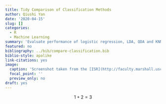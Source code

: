 ```yaml
---
title: Tidy Comparison of Classification Methods
author: Qiushi Yan
date: '2020-04-15'
slug: []
categories:
  - R
  - Machine Learning
summary: 'Evaluate performance of logistic regression, LDA, QDA and KNN in different scenarios using {tidymodels}.'
featured: no
bibliography: ../bib/compare-classification.bib
biblio-style: apalike
link-citations: yes
image:
  caption: 'Screenshot taken from the [ISR](http://faculty.marshall.usc.edu/gareth-james/ISL/), book, page 152, Figure 4.11'
  focal_point: ''
  preview_only: no
draft: yes
---
```



$$
1 + 2 = 3
$$